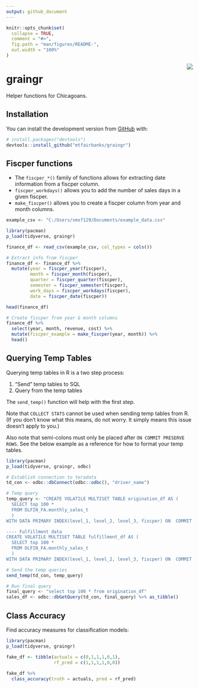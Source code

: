 ---
output: github_document
---

<!-- README.md is generated from README.Rmd. Please edit that file -->

```{r, include = FALSE}
knitr::opts_chunk$set(
  collapse = TRUE,
  comment = "#>",
  fig.path = "man/figures/README-",
  out.width = "100%"
)
```

<img src="man/figures/logo.jpg" align="right" />

# graingr

<!-- badges: start -->
<!-- badges: end -->

Helper functions for Chicagoans.

## Installation

You can install the development version from [GitHub](https://github.com/) with:

``` r
# install.packages("devtools")
devtools::install_github("mtfairbanks/graingr")
```

## Fiscper functions

* The `fiscper_*()` family of functions allows for extracting date information from a fiscper column.
* `fiscper_workdays()` allows you to add the number of sales days in a given fiscper.
* `make_fiscper()` allows you to create a fiscper column from year and month columns.

```{r echo=F}
example_csv <- "C:/Users/xmxf129/Documents/example_data.csv"
```

```{r}
library(pacman)
p_load(tidyverse, graingr)

finance_df <- read_csv(example_csv, col_types = cols())

# Extract info from fiscper
finance_df <- finance_df %>%
  mutate(year = fiscper_year(fiscper),
         month = fiscper_month(fiscper),
         quarter = fiscper_quarter(fiscper),
         semester = fiscper_semester(fiscper),
         work_days = fiscper_workdays(fiscper),
         date = fiscper_date(fiscper))

head(finance_df)
```

```{r}
# Create fiscper from year & month columns
finance_df %>%
  select(year, month, revenue, cost) %>%
  mutate(fiscper_example = make_fiscper(year, month)) %>%
  head()
```

## Querying Temp Tables

Querying temp tables in R is a two step process:

1) "Send" temp tables to SQL
2) Query from the temp tables

The `send_temp()` function will help with the first step.

Note that `COLLECT STATS` cannot be used when sending temp tables from R. (If you don't know what this means, do not worry. It simply means this issue doesn't apply to you.)

Also note that semi-colons must only be placed after `ON COMMIT PRESERVE ROWS`. See the below example as a reference for how to format your temp tables.

```{r eval=F}
library(pacman)
p_load(tidyverse, graingr, odbc)

# Establish connection to teradata
td_con <- odbc::dbConnect(odbc::odbc(), "driver_name")

# Temp query
temp_query <- "CREATE VOLATILE MULTISET TABLE origination_df AS (
  SELECT top 100 *
  FROM DLFIN_FA.monthly_sales_t
  )
WITH DATA PRIMARY INDEX(level_1, level_2, level_3, fiscper) ON  COMMIT  PRESERVE ROWS;

---- Fulfillment data
CREATE VOLATILE MULTISET TABLE fulfillment_df AS (
  SELECT top 100 *
  FROM DLFIN_FA.monthly_sales_t
  )
WITH DATA PRIMARY INDEX(level_1, level_2, level_3, fiscper) ON  COMMIT  PRESERVE ROWS;"

# Send the temp queries
send_temp(td_con, temp_query)

# Run final query
final_query <- "select top 100 * from origination_df"
sales_df <- odbc::dbGetQuery(td_con, final_query) %>% as_tibble()
```

## Class Accuracy

Find accuracy measures for classification models:

```{r class_accuracy}
library(pacman)
p_load(tidyverse, graingr)

fake_df <- tibble(actuals = c(0,1,1,1,0,1),
                  rf_pred = c(1,1,1,1,0,0))
                  
fake_df %>%
  class_accuracy(truth = actuals, pred = rf_pred)
```

